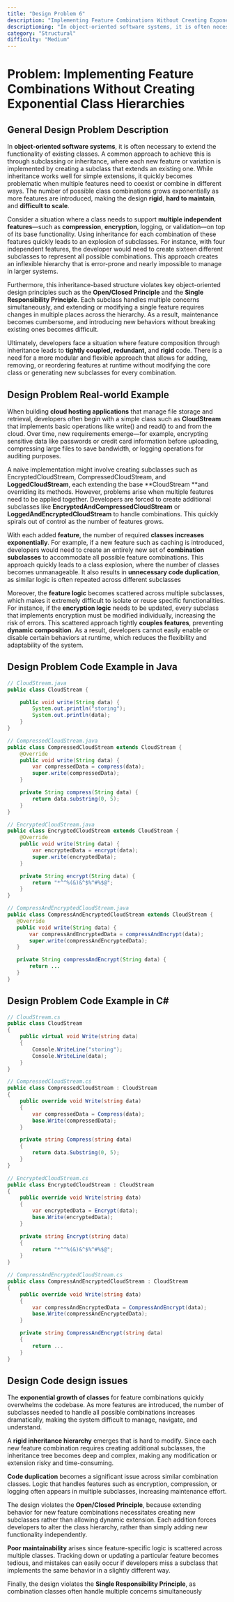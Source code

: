 ```yaml
---
title: "Design Problem 6"
description: "Implementing Feature Combinations Without Creating Exponential Class Hierarchies..."
descriptioning: "In object-oriented software systems, it is often necessary to extend the functionality of existing classes. A common approach to achieve this is through subclassing or inheritance, where each new feature or variation is implemented by creating a subclass that extends an existing one. While inheritance works well for simple extensions, it quickly becomes problematic when multiple features need to coexist or combine in different ways. The number of possible class combinations grows exponentially as more features are introduced, making the design rigid, hard to maintain, and difficult to scale...."
category: "Structural"
difficulty: "Medium"
---
```


# Problem: <text>Implementing Feature Combinations Without Creating Exponential Class Hierarchies</text>
  
## <div>General Design Problem Description</div>

In **object-oriented software systems**, it is often necessary to extend the functionality of existing classes. A common approach to achieve this is through subclassing or inheritance, where each new feature or variation is implemented by creating a subclass that extends an existing one. While inheritance works well for simple extensions, it quickly becomes problematic when multiple features need to coexist or combine in different ways. The number of possible class combinations grows exponentially as more features are introduced, making the design **rigid**, **hard to maintain**, and **difficult to scale**.

Consider a situation where a class needs to support **multiple independent features**—such as **compression**, **encryption**, logging, or validation—on top of its base functionality. Using inheritance for each combination of these features quickly leads to an explosion of subclasses. For instance, with four independent features, the developer would need to create sixteen different subclasses to represent all possible combinations. This approach creates an inflexible hierarchy that is error-prone and nearly impossible to manage in larger systems.

Furthermore, this inheritance-based structure violates key object-oriented design principles such as the **Open/Closed Principle** and the **Single Responsibility Principle**. Each subclass handles multiple concerns simultaneously, and extending or modifying a single feature requires changes in multiple places across the hierarchy. As a result, maintenance becomes cumbersome, and introducing new behaviors without breaking existing ones becomes difficult.

Ultimately, developers face a situation where feature composition through inheritance leads to **tightly coupled, redundant,** and **rigid** code. There is a need for a more modular and flexible approach that allows for adding, removing, or reordering features at runtime without modifying the core class or generating new subclasses for every combination.

## <div>Design Problem Real-world Example</div>

When building **cloud hosting applications** that manage file storage and retrieval, developers often begin with a simple class such as **CloudStream** that implements basic operations like <span>write()</span> and <span>read()</span> to and from the cloud. Over time, new requirements emerge—for example, encrypting sensitive data like passwords or credit card information before uploading, compressing large files to save bandwidth, or logging operations for auditing purposes.

A naive implementation might involve creating subclasses such as <span>EncryptedCloudStream</span>, <span>CompressedCloudStream</span>, and **LoggedCloudStream**, each extending the base **CloudStream **and overriding its methods. However, problems arise when multiple features need to be applied together. Developers are forced to create additional subclasses like **EncryptedAndCompressedCloudStream** or **LoggedAndEncryptedCloudStream** to handle combinations. This quickly spirals out of control as the number of features grows.

With each added **feature**, the number of required **classes increases exponentially**. For example, if a new feature such as caching is introduced, developers would need to create an entirely new set of **combination subclasses** to accommodate all possible feature combinations. This approach quickly leads to a class explosion, where the number of classes becomes unmanageable. It also results in **unnecessary code duplication**, as similar logic is often repeated across different subclasses

Moreover, the **feature logic** becomes scattered across multiple subclasses, which makes it extremely difficult to isolate or reuse specific functionalities. For instance, if the **encryption logic** needs to be updated, every subclass that implements encryption must be modified individually, increasing the risk of errors. This scattered approach tightly **couples features**, preventing **dynamic composition**. As a result, developers cannot easily enable or disable certain behaviors at runtime, which reduces the flexibility and adaptability of the system.

## <div>Design Problem Code Example in Java</div> 

```java 
// CloudStream.java
public class CloudStream {

    public void write(String data) {
        System.out.println("storing");
        System.out.println(data);
    }
}

// CompressedCloudStream.java
public class CompressedCloudStream extends CloudStream {
    @Override
    public void write(String data) {
        var compressedData = compress(data);
        super.write(compressedData);
    }

    private String compress(String data) {
        return data.substring(0, 5);
    }
}

// EncryptedCloudStream.java
public class EncryptedCloudStream extends CloudStream {
    @Override
    public void write(String data) {
        var encryptedData = encrypt(data);
        super.write(encryptedData);
    }

    private String encrypt(String data) {
        return "*^^%(&)&^$%^#%$@";
    }
}

// CompressAndEncryptedCloudStream.java
public class CompressAndEncryptedCloudStream extends CloudStream {
   @Override
   public void write(String data) {
       var compressAndEncryptedData = compressAndEncrypt(data);
       super.write(compressAndEncryptedData);
   }

   private String compressAndEncrypt(String data) {
       return ...
   }
}

```

## <div> Design Problem Code Example in C#</div> 

```csharp
// CloudStream.cs
public class CloudStream
{
    public virtual void Write(string data)
    {
        Console.WriteLine("storing");
        Console.WriteLine(data);
    }
}

// CompressedCloudStream.cs
public class CompressedCloudStream : CloudStream
{
    public override void Write(string data)
    {
        var compressedData = Compress(data);
        base.Write(compressedData);
    }

    private string Compress(string data)
    {
        return data.Substring(0, 5);
    }
}

// EncryptedCloudStream.cs
public class EncryptedCloudStream : CloudStream
{
    public override void Write(string data)
    {
        var encryptedData = Encrypt(data);
        base.Write(encryptedData);
    }

    private string Encrypt(string data)
    {
        return "*^^%(&)&^$%^#%$@";
    }
}

// CompressAndEncryptedCloudStream.cs
public class CompressAndEncryptedCloudStream : CloudStream
{
    public override void Write(string data)
    {
        var compressAndEncryptedData = CompressAndEncrypt(data);
        base.Write(compressAndEncryptedData);
    }

    private string CompressAndEncrypt(string data)
    {
        return ...
    }
}

```

## <div>Design Code design issues</div>

The **exponential growth of classes** for feature combinations quickly overwhelms the codebase. As more features are introduced, the number of subclasses needed to handle all possible combinations increases dramatically, making the system difficult to manage, navigate, and understand.

A **rigid inheritance hierarchy** emerges that is hard to modify. Since each new feature combination requires creating additional subclasses, the inheritance tree becomes deep and complex, making any modification or extension risky and time-consuming.

**Code duplication** becomes a significant issue across similar combination classes. Logic that handles features such as encryption, compression, or logging often appears in multiple subclasses, increasing maintenance effort.

The design violates the **Open/Closed Principle**, because extending behavior for new feature combinations necessitates creating new subclasses rather than allowing dynamic extension. Each addition forces developers to alter the class hierarchy, rather than simply adding new functionality independently.

**Poor maintainability** arises since feature-specific logic is scattered across multiple classes. Tracking down or updating a particular feature becomes tedious, and mistakes can easily occur if developers miss a subclass that implements the same behavior in a slightly different way.

Finally, the design violates the **Single Responsibility Principle**, as combination classes often handle multiple concerns simultaneously
